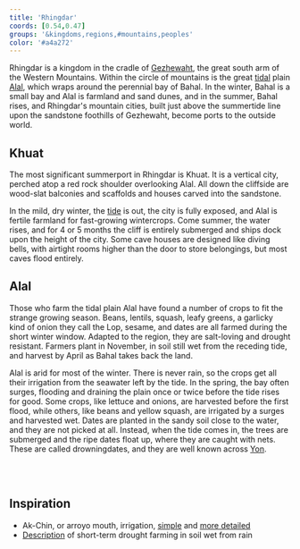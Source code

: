 ```yaml
---
title: 'Rhingdar'
coords: [0.54,0.47]
groups: '&kingdoms,regions,#mountains,peoples'
color: '#a4a272'
---
```


Rhingdar is a kingdom in the cradle of [Gezhewaht](mountains#), the great south arm of the Western Mountains. Within the circle of mountains is the great [tidal](tide) plain [Alal](rhingdar#alal), which wraps around the perennial bay of Bahal. In the winter, Bahal is a small bay and Alal is farmland and sand dunes, and in the summer, Bahal rises, and Rhingdar's mountain cities, built just above the summertide line upon the sandstone foothills of Gezhewaht, become ports to the outside world.

## Khuat

The most significant summerport in Rhingdar is Khuat. It is a vertical city, perched atop a red rock shoulder overlooking Alal. All down the cliffside are wood-slat balconies and scaffolds and houses carved into the sandstone.

In the mild, dry winter, the [tide]() is out, the city is fully exposed, and Alal is fertile farmland for fast-growing wintercrops. Come summer, the water rises, and for 4 or 5 months the cliff is entirely submerged and ships dock upon the height of the city. Some cave houses are designed like diving bells, with airtight rooms higher than the door to store belongings, but most caves flood entirely.

## Alal

Those who farm the tidal plain Alal have found a number of crops to fit the strange growing season. Beans, lentils, squash, leafy greens, a garlicky kind of onion they call the Lop, sesame, and dates are all farmed during the short winter window. Adapted to the region, they are salt-loving and drought resistant. Farmers plant in November, in soil still wet from the receding tide, and harvest by April as Bahal takes back the land.

Alal is arid for most of the winter. There is never rain, so the crops get all their irrigation from the seawater left by the tide. In the spring, the bay often surges, flooding and draining the plain once or twice before the tide rises for good. Some crops, like lettuce and onions, are harvested before the first flood, while others, like beans and yellow squash, are irrigated by a surges and harvested wet. Dates are planted in the sandy soil close to the water, and they are not picked at all. Instead, when the tide comes in, the trees are submerged and the ripe dates float up, where they are caught with nets. These are called drowningdates, and they are well known across [Yon]().

<br /><br />
## Inspiration

- Ak-Chin, or arroyo mouth, irrigation, [simple](https://tohonochul.org/wp-content/uploads/2013/12/tcp-sinagua-farming.pdf) and [more detailed](http://www.waterhistory.org/histories/hohokam3/)
- [Description](https://en.wikipedia.org/wiki/Phaseolus_acutifolius#Cultivation) of short-term drought farming in soil wet from rain